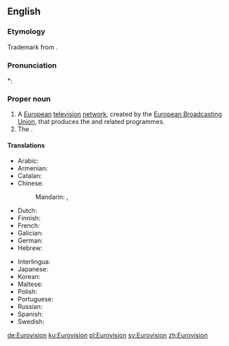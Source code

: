 ==English==

===Etymology===
Trademark from {{prefix|Euro|vision|lang=en}}.

===Pronunciation===
*: {{rhymes|ɪʒən|lang=en}}

===Proper noun===
{{en-proper noun}}

# A [[European]] [[television]] [[network]], created by the [[w:European Broadcasting Union|European Broadcasting Union]], that produces the {{w|Eurovision Song Contest}} and related programmes.
# The {{w|Eurovision Song Contest}}.

====Translations====
{{trans-top|television network}}
* Arabic: {{t|ar|يُورُوفِيجْن|m|tr=yurufijn}}
* Armenian: {{t|hy|Եվրատեսիլ}}
* Catalan: {{t|ca|Eurovisió}}
* Chinese:
*: Mandarin: {{t|cmn|歐洲電視網|sc=Hani}}, {{t|cmn|欧洲电视网|tr=Ōuzhōu Diànshìwǎng|sc=Hani}}
* Dutch: {{t+|nl|Eurovisie}}
* Finnish: {{t|fi|Euroopan yleisradiounioni}}
* French: {{t|fr|Eurovision|f}}
* Galician: {{t|gl|Eurovisión}}
* German: {{t+|de|Eurovision|f}}
* Hebrew: {{t|he|אירוויזיון}}
{{trans-mid}}
* Interlingua: {{t|ia|Eurovision}}
* Japanese: {{t|ja|ユーロビジョン|tr=Yūrobijon}}
* Korean: {{t|ko|유로비전|tr=Yurobijeon|sc=Hang}}
* Maltese: {{t|mt|Eurovision|alt=Il-Eurovision}}
* Polish: {{t|pl|Eurowizja|f}}
* Portuguese: {{t|pt|Eurovisão|f}}
* Russian: {{t+|ru|Еврови́дение|n}}
* Spanish: {{t|es|Eurovisión}}
* Swedish: {{t+|sv|Eurovision|c}}
{{trans-bottom}}

[[de:Eurovision]]
[[ku:Eurovision]]
[[pl:Eurovision]]
[[sv:Eurovision]]
[[zh:Eurovision]]